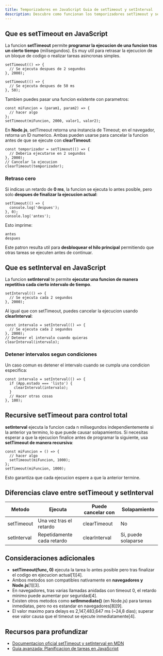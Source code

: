 ```yaml
---
title: Temporizadores en JavaScript Guia de setTimeout y setInterval
description: Descubre como funcionan los temporizadores setTimeout y setInterval en JavaScript ejemplos practicos y diferencias clave
---
```


## Que es setTimeout en JavaScript

La funcion **setTimeout** permite **programar la ejecucion de una funcion tras un cierto tiempo** (milisegundos). Es muy util para retrasar la ejecucion de un bloque de codigo o realizar tareas asincronas simples.

```go:js
setTimeout(() => {
  // Se ejecuta despues de 2 segundos
}, 2000);

setTimeout(() => {
  // Se ejecuta despues de 50 ms
}, 50);
```

Tambien puedes pasar una funcion existente con parametros:

```go:js
const miFuncion = (param1, param2) => {
  // hacer algo
};
setTimeout(miFuncion, 2000, valor1, valor2);
```

En **Node.js**, setTimeout retorna una instancia de Timeout; en el navegador, retorna un ID numerico. Ambas pueden usarse para cancelar la funcion antes de que se ejecute con **clearTimeout**:

```go:js
const temporizador = setTimeout(() => {
  // Deberia ejecutarse en 2 segundos
}, 2000);
// Cancelar la ejecucion
clearTimeout(temporizador);
```

### Retraso cero

Si indicas un retardo de **0 ms**, la funcion se ejecuta lo antes posible, pero solo **despues de finalizar la ejecucion actual**:

```go:js
setTimeout(() => {
  console.log('despues');
}, 0);
console.log('antes');
```

Esto imprime:

```
antes
despues
```

Este patron resulta util para **desbloquear el hilo principal** permitiendo que otras tareas se ejecuten antes de continuar.

## Que es setInterval en JavaScript

La funcion **setInterval** te permite **ejecutar una funcion de manera repetitiva cada cierto intervalo de tiempo**.

```go:js
setInterval(() => {
  // Se ejecuta cada 2 segundos
}, 2000);
```

Al igual que con setTimeout, puedes cancelar la ejecucion usando **clearInterval**:

```go:js
const intervalo = setInterval(() => {
  // Se ejecuta cada 2 segundos
}, 2000);
// Detener el intervalo cuando quieras
clearInterval(intervalo);
```

### Detener intervalos segun condiciones

Un caso comun es detener el intervalo cuando se cumpla una condicion especifica:

```go:js
const intervalo = setInterval(() => {
  if (App.estado === 'listo') {
    clearInterval(intervalo);
  }
  // Hacer otras cosas
}, 100);
```

## Recursive setTimeout para control total

**setInterval** ejecuta la funcion cada n milisegundos independientemente si la anterior ya termino, lo que puede causar solapamientos. Si necesitas esperar a que la ejecucion finalice antes de programar la siguiente, usa **setTimeout de manera recursiva**:

```go:js
const miFuncion = () => {
  // hacer algo
  setTimeout(miFuncion, 1000);
};
setTimeout(miFuncion, 1000);
```

Esto garantiza que cada ejecucion espere a que la anterior termine.

## Diferencias clave entre setTimeout y setInterval

| Metodo      | Ejecuta                    | Puede cancelar con | Solapamiento        |
| ----------- | -------------------------- | ------------------ | ------------------- |
| setTimeout  | Una vez tras el retardo    | clearTimeout       | No                  |
| setInterval | Repetidamente cada retardo | clearInterval      | Si, puede solaparse |

## Consideraciones adicionales

- **setTimeout(func, 0)** ejecuta la tarea lo antes posible pero tras finalizar el codigo en ejecucion actual[1][4].
- Ambos metodos son compatibles nativamente en **navegadores y Node.js**[1][3].
- En navegadores, tras varias llamadas anidadas con timeout 0, el retardo minimo puede aumentar por seguridad[4].
- Existen otros metodos como **setImmediate()** (en Node.js) para tareas inmediatas, pero no es estandar en navegadores[8][9].
- El valor maximo para delays es 2,147,483,647 ms (~24,8 dias); superar ese valor causa que el timeout se ejecute inmediatamente[4].

## Recursos para profundizar

- [Documentacion oficial setTimeout y setInterval en MDN](https://developer.mozilla.org/es/docs/Web/API/Window/setTimeout)
- [Guia avanzada: Planificacion de tareas en JavaScript](https://es.javascript.info/settimeout-setinterval)
